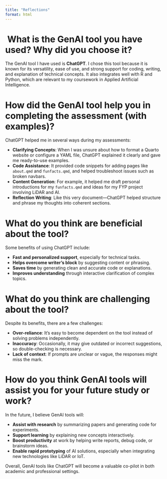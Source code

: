 ```yaml
---
title: "Reflections"
format: html
---
```


# ️ What is the GenAI tool you have used? Why did you choose it?

The GenAI tool I have used is **ChatGPT**. I chose this tool because it is known for its versatility, ease of use, and strong support for coding, writing, and explanation of technical concepts. It also integrates well with R and Python, which are relevant to my coursework in Applied Artificial Intelligence.

# How did the GenAI tool help you in completing the assessment (with examples)?

ChatGPT helped me in several ways during my assessments:

- **Clarifying Concepts**: When I was unsure about how to format a Quarto website or configure a YAML file, ChatGPT explained it clearly and gave me ready-to-use examples.
- **Code Assistance**: It provided code snippets for adding pages like `about.qmd` and `funfacts.qmd`, and helped troubleshoot issues such as broken navbars.
- **Content Generation**: For example, it helped me draft personal introductions for my `funfacts.qmd` and ideas for my FYP project involving LiDAR and AI.
- **Reflection Writing**: Like this very document—ChatGPT helped structure and phrase my thoughts into coherent sections.

# What do you think are beneficial about the tool?

Some benefits of using ChatGPT include:

- **Fast and personalized support**, especially for technical tasks.
- **Helps overcome writer’s block** by suggesting content or phrasing.
- **Saves time** by generating clean and accurate code or explanations.
- **Improves understanding** through interactive clarification of complex topics.

# What do you think are challenging about the tool?

Despite its benefits, there are a few challenges:

- **Over-reliance**: It’s easy to become dependent on the tool instead of solving problems independently.
- **Inaccuracy**: Occasionally, it may give outdated or incorrect suggestions, so double-checking is necessary.
- **Lack of context**: If prompts are unclear or vague, the responses might miss the mark.

# How do you think GenAI tools will assist you for your future study or work?

In the future, I believe GenAI tools will:

- **Assist with research** by summarizing papers and generating code for experiments.
- **Support learning** by explaining new concepts interactively.
- **Boost productivity** at work by helping write reports, debug code, or brainstorm ideas.
- **Enable rapid prototyping** of AI solutions, especially when integrating new technologies like LiDAR or IoT.

Overall, GenAI tools like ChatGPT will become a valuable co-pilot in both academic and professional settings.
